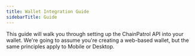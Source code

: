 ```yaml
---
title: Wallet Integration Guide
sidebarTitle: Guide
---
```


This guide will walk you through setting up the ChainPatrol API into your wallet. We're going
to assume you're creating a web-based wallet, but the same principles apply to Mobile or Desktop.
